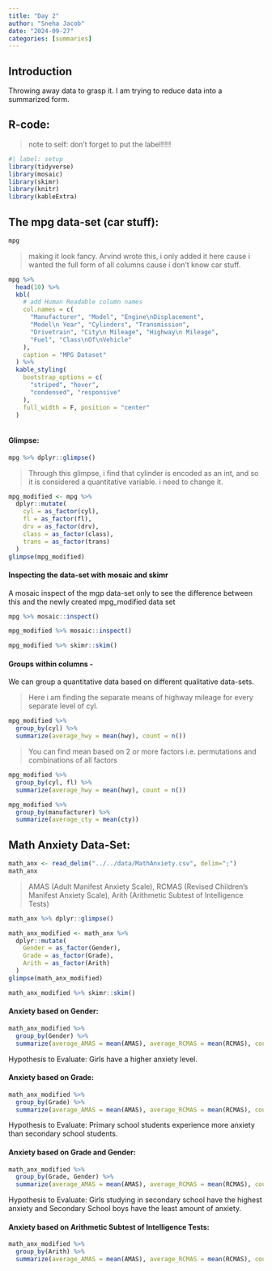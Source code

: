 ```yaml
---
title: "Day 2"
author: "Sneha Jacob"
date: "2024-09-27"
categories: [summaries]
---
```


## Introduction

Throwing away data to grasp it. I am trying to reduce data into a summarized form.

## R-code:

> note to self: don't forget to put the label!!!!!

```r
#| label: setup
library(tidyverse)
library(mosaic)
library(skimr)
library(knitr)
library(kableExtra)
```

## The mpg data-set (car stuff):

```r
mpg
```

> making it look fancy. Arvind wrote this, i only added it here cause i wanted the full form of all columns cause i don't know car stuff.

```r
mpg %>%
  head(10) %>%
  kbl(
    # add Human Readable column names
    col.names = c(
      "Manufacturer", "Model", "Engine\nDisplacement",
      "Model\n Year", "Cylinders", "Transmission",
      "Drivetrain", "City\n Mileage", "Highway\n Mileage",
      "Fuel", "Class\nOf\nVehicle"
    ),
    caption = "MPG Dataset"
  ) %>%
  kable_styling(
    bootstrap_options = c(
      "striped", "hover",
      "condensed", "responsive"
    ),
    full_width = F, position = "center"
  )



```

#### Glimpse:

```r
mpg %>% dplyr::glimpse()
```

> Through this glimpse, i find that cylinder is encoded as an int, and so it is considered a quantitative variable. i need to change it.

```r
mpg_modified <- mpg %>%
  dplyr::mutate(
    cyl = as_factor(cyl),
    fl = as_factor(fl),
    drv = as_factor(drv),
    class = as_factor(class),
    trans = as_factor(trans)
  )
glimpse(mpg_modified)
```

#### Inspecting the data-set with mosaic and skimr

A mosaic inspect of the mgp data-set only to see the difference between this and the newly created mpg_modified data set

```r
mpg %>% mosaic::inspect()
```

```r
mpg_modified %>% mosaic::inspect()
```

```r
mpg_modified %>% skimr::skim()
```

#### Groups within columns -

We can group a quantitative data based on different qualitative data-sets.

> Here i am finding the separate means of highway mileage for every separate level of cyl.

```r
mpg_modified %>%
  group_by(cyl) %>%
  summarize(average_hwy = mean(hwy), count = n())
```

> You can find mean based on 2 or more factors i.e. permutations and combinations of all factors

```r
mpg_modified %>%
  group_by(cyl, fl) %>%
  summarize(average_hwy = mean(hwy), count = n())
```

```r
mpg_modified %>%
  group_by(manufacturer) %>%
  summarize(average_cty = mean(cty))
```

## Math Anxiety Data-Set:

```r
math_anx <- read_delim("../../data/MathAnxiety.csv", delim=";")
math_anx
```

> AMAS (Adult Manifest Anxiety Scale), RCMAS (Revised Children's Manifest Anxiety Scale), Arith (Arithmetic Subtest of Intelligence Tests)

```r
math_anx %>% dplyr::glimpse()
```

```r
math_anx_modified <- math_anx %>%
  dplyr::mutate(
    Gender = as_factor(Gender),
    Grade = as_factor(Grade),
    Arith = as_factor(Arith)
  )
glimpse(math_anx_modified)
```

```r
math_anx_modified %>% skimr::skim()
```

#### Anxiety based on Gender:

```r
math_anx_modified %>%
  group_by(Gender) %>%
  summarize(average_AMAS = mean(AMAS), average_RCMAS = mean(RCMAS), count =n())

```

Hypothesis to Evaluate: Girls have a higher anxiety level.

#### Anxiety based on Grade:

```r
math_anx_modified %>%
  group_by(Grade) %>%
  summarize(average_AMAS = mean(AMAS), average_RCMAS = mean(RCMAS), count =n())

```

Hypothesis to Evaluate: Primary school students experience more anxiety than secondary school students.

#### Anxiety based on Grade and Gender:

```r
math_anx_modified %>%
  group_by(Grade, Gender) %>%
  summarize(average_AMAS = mean(AMAS), average_RCMAS = mean(RCMAS), count =n())
```

Hypothesis to Evaluate: Girls studying in secondary school have the highest anxiety and Secondary School boys have the least amount of anxiety.

#### Anxiety based on Arithmetic Subtest of Intelligence Tests:

```r
math_anx_modified %>%
  group_by(Arith) %>%
  summarize(average_AMAS = mean(AMAS), average_RCMAS = mean(RCMAS), count =n())
```

```         
```

